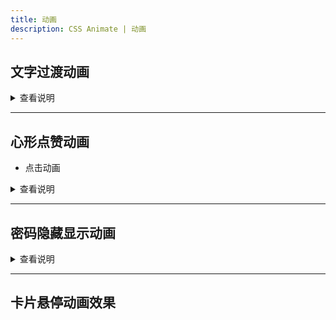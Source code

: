 ```yaml
---
title: 动画
description: CSS Animate | 动画
---
```



## 文字过渡动画

<TextTransitionAnimate />

<details>
  <summary>查看说明</summary>

- 核心实现原理：
  - morph 阶段：两个文字元素同时改变透明度和模糊度，创造渐变效果。
  - cooldown 阶段：保持当前文字显示一段时间。
  - 使用数学函数（如 Math.pow 和 Math.min）来创建非线性的动画效果，使过渡更加平滑。
  - 使用 [SVG 滤镜](/css/)来实现额外的视觉效果。

</details>

---

## 心形点赞动画

- 点击动画


<ClickAnimateHeart />

<details>
  <summary>查看说明</summary>

- 动画效果：
  - 按钮按下效果：使用 transform 实现轻微的缩放和位移。
  - 心形填充：通过改变 SVG 的 fill 属性。
  - 涟漪效果：使用 transform: scale() 实现圆形扩散。
  - 粒子动画：结合 transform 和 @keyframes 实现粒子的散开效果。

</details>

---

## 密码隐藏显示动画


<PasswordDisplayAnimate></PasswordDisplayAnimate>

<details>
  <summary>查看说明</summary>

- CSS 样式：
  - 使用 CSS 变量和 calc() 函数来动态计算数字的放大和模糊程度。
  - 使用 :hover 和 :focus-visible 伪类来定义数字在悬停或聚焦时的样式变化。
  - 使用 filter 和 scale 属性来实现模糊和放大效果。
- CSS 选择器：使用 :is() 和 :has() 选择器来实现相邻数字的联动效果，允许根据当前数字的状态来影响后续数字的样式。
- CSS 动画：使用 transition 属性来平滑地过渡数字的放大和模糊效果，使得用户体验更加流畅。

</details>

---

## 卡片悬停动画效果


<CardBgHover></CardBgHover>

